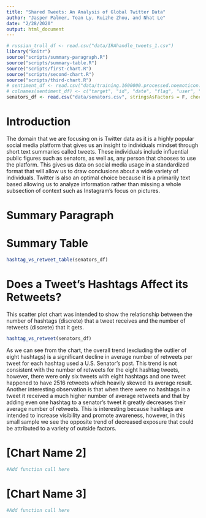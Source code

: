 ```yaml
---
title: "Shared Tweets: An Analysis of Global Twitter Data"
author: "Jasper Palmer, Toan Ly, Ruizhe Zhou, and Nhat Le"
date: "2/28/2020"
output: html_document
---
```


```r
# russian_troll_df <- read.csv("data/IRAhandle_tweets_1.csv")
library("knitr")
source("scripts/summary-paragraph.R")
source("scripts/summary-table.R")
source("scripts/first-chart.R")
source("scripts/second-chart.R")
source("scripts/third-chart.R")
# sentiment_df <- read.csv("data/training.1600000.processed.noemoticon.csv", check.names = F, stringsAsFactors = F)
# colnames(sentiment_df) <- c("target", "id", "date", "flag", "user", "text")
senators_df <- read.csv("data/senators.csv", stringsAsFactors = F, check.names = F)

```

<style>
.html-widget {
    margin: auto;
    margin-top: 25px;
    margin-bottom: 25px;
}
</style>

# Introduction

The domain that we are focusing on is Twitter data as it is a highly popular social media platform that gives us an insight to individuals mindset through short text summaries called tweets. These individuals include influential public figures such as senators, as well as, any person that chooses to use the platform. This gives us data on social media usage in a standardized format that will allow us to draw conclusions about a wide variety of individuals. Twitter is also an optimal choice because it is a primarily text based allowing us to analyze information rather than missing a whole subsection of context such as Instagram’s focus on pictures.

# Summary Paragraph



# Summary Table

```r
hashtag_vs_retweet_table(senators_df)
```

# Does a Tweet's Hashtags Affect its Retweets?

This scatter plot chart was intended to show the relationship between the number of hashtags (discrete) that a tweet receives and the number of retweets (discrete) that it gets.

```r
hashtag_vs_retweet(senators_df)
```

As we can see from the chart, the overall trend (excluding the outlier of eight hashtags) is a significant decline in average number of retweets per tweet for each hashtag used a U.S. Senator's post. This trend is not consistent with the number of retweets for the eight hashtag tweets, however, there were only six tweets with eight hashtags and one tweet happened to have 2516 retweets which heavily skewed its average result. Another interesting observation is that when there were no hashtags in a tweet it received a much higher number of average retweets and that by adding even one hashtag to a senator’s tweet it greatly decreases their average number of retweets. This is interesting because hashtags are intended to increase visibility and promote awareness, however, in this small sample we see the opposite trend of decreased exposure that could be attributed to a variety of outside factors.

# [Chart Name 2]

```r
#Add function call here
```

# [Chart Name 3]

```r
#Add function call here
```




